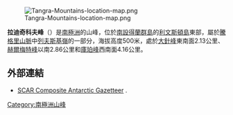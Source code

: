 {{no footnotes|time=2013-10-29T03:58:38+00:00}}
[[Image:Tangra-Mountains-location-map.png|thumb]]

{{coord|62|40|53|S|60|01|16.5|W|display=title}}

'''拉迪奇科夫峰'''（{{lang-en|Radichkov Peak}}）是[[南極洲|南極洲]]的山峰，位於[[南設得蘭群島|南設得蘭群島]]的[[利文斯頓島|利文斯頓島]]東部，屬於[[騰格里山脈|騰格里山脈]]中[[列夫斯基嶺|列夫斯基嶺]]的一部分，海拔高度500米，處於[[大針峰|大針峰]]東南面2.13公里、[[赫爾梅特峰|赫爾梅特峰]]以南2.86公里和[[庫珀峰|庫珀峰]]西南面4.16公里。

==外部連結==
* [http://data.aad.gov.au/aadc/gaz/scar/ SCAR Composite Antarctic Gazetteer] {{WebCite|url=https://www.webcitation.org/5ug2CfC7m?url=http://data.aad.gov.au/aadc/gaz/scar/ |date=20101202140255 |dateformat=iso }}.

{{Antarctica-geo-stub}}
[[Category:南極洲山峰|Category:南極洲山峰]]